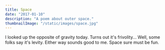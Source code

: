 ```yaml
---
title: Space
date: "2017-01-10"
description: "A poem about outer space."
thumbnailImage: "/static/images/space.jpg"
---
```


<Box>
  I looked up the opposite of gravity today.  
  Turns out it's frivolity...  
  Well, some folks say it's levity.  
  Either way sounds good to me.  
  Space sure must be fun.  
</Box>
